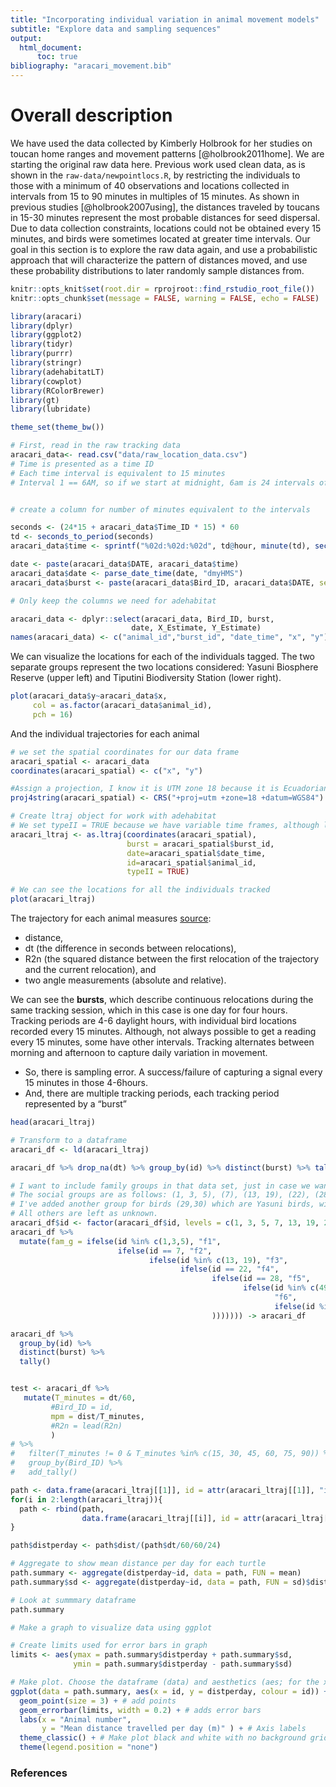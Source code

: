 ```yaml
---
title: "Incorporating individual variation in animal movement models"
subtitle: "Explore data and sampling sequences"
output:
  html_document:
      toc: true
bibliography: "aracari_movement.bib"
---
```


# Overall description 

We have used the data collected by Kimberly Holbrook for her studies on toucan home ranges and movement patterns [@holbrook2011home]. We are starting the original raw data here. Previous work used clean data, as is shown in the `raw-data/newpointlocs.R`, by restricting the individuals to those with a minimum of 40 observations and locations collected in intervals from 15 to 90 minutes in multiples of 15 minutes. As shown in previous studies [@holbrook2007using], the distances traveled by toucans in 15-30 minutes represent the most probable distances for seed dispersal. Due to data collection constraints, locations could not be obtained every 15 minutes, and birds were sometimes located at greater time intervals. Our goal in this section is to explore the raw data again, and use a probabilistic approach that will characterize the pattern of distances moved, and use these probability distributions to later randomly sample distances from.

```r
knitr::opts_knit$set(root.dir = rprojroot::find_rstudio_root_file())
knitr::opts_chunk$set(message = FALSE, warning = FALSE, echo = FALSE)
```

```r
library(aracari)
library(dplyr)
library(ggplot2)
library(tidyr)
library(purrr)
library(stringr)
library(adehabitatLT)
library(cowplot)
library(RColorBrewer)
library(gt)
library(lubridate)

theme_set(theme_bw())
```



```r
# First, read in the raw tracking data
aracari_data<- read.csv("data/raw_location_data.csv")
# Time is presented as a time ID
# Each time interval is equivalent to 15 minutes
# Interval 1 == 6AM, so if we start at midnight, 6am is 24 intervals of 15 minutes each. I'm setting 6am as the start just because I don't have actual data on it, but we know they started early morning and that's what the time IDs are for in Kimberly's work.


# create a column for number of minutes equivalent to the intervals

seconds <- (24*15 + aracari_data$Time_ID * 15) * 60
td <- seconds_to_period(seconds)
aracari_data$time <- sprintf("%02d:%02d:%02d", td@hour, minute(td), second(td))

date <- paste(aracari_data$DATE, aracari_data$time)
aracari_data$date <- parse_date_time(date, "dmyHMS")
aracari_data$burst <- paste(aracari_data$Bird_ID, aracari_data$DATE, sep="_")

# Only keep the columns we need for adehabitat

aracari_data <- dplyr::select(aracari_data, Bird_ID, burst,
                           date, X_Estimate, Y_Estimate)
names(aracari_data) <- c("animal_id","burst_id", "date_time", "x", "y")
```

We can visualize the locations for each of the individuals tagged. The two separate groups represent the two locations considered: Yasuni Biosphere Reserve (upper left) and Tiputini Biodiversity Station (lower right).
```r
plot(aracari_data$y~aracari_data$x, 
     col = as.factor(aracari_data$animal_id), 
     pch = 16)

```
  
And the individual trajectories for each animal
```r
# we set the spatial coordinates for our data frame
aracari_spatial <- aracari_data
coordinates(aracari_spatial) <- c("x", "y")

#Assign a projection, I know it is UTM zone 18 because it is Ecuadorian Amazon
proj4string(aracari_spatial) <- CRS("+proj=utm +zone=18 +datum=WGS84")

# Create ltraj object for work with adehabitat
# We set typeII = TRUE because we have variable time frames, although locations were attempted every 15 minutes, this didn't always happen.
aracari_ltraj <- as.ltraj(coordinates(aracari_spatial), 
                          burst = aracari_spatial$burst_id,
                          date=aracari_spatial$date_time,
                          id=aracari_spatial$animal_id,
                          typeII = TRUE)

# We can see the locations for all the individuals tracked
plot(aracari_ltraj)
```

The trajectory for each animal measures [source](https://jamesepaterson.github.io/jamespatersonblog/02_trackingworkshop_trajectories):

* distance,
* dt (the difference in seconds between relocations),
* R2n (the squared distance between the first relocation of the trajectory and the current relocation), and
* two angle measurements (absolute and relative).

We can see the **bursts**, which describe continuous relocations during the same tracking session, which in this case is one day for four hours. Tracking periods are 4-6 daylight hours, with individual bird locations recorded every 15 minutes. Although, not always possible to get a reading every 15 minutes, some have other intervals. Tracking alternates between morning and afternoon to capture daily variation in movement.  

  -   So, there is sampling error. A success/failure of capturing a signal every 15 minutes in those 4-6hours.
  -   And, there are multiple tracking periods, each tracking period represented by a "burst"

```r
head(aracari_ltraj)

# Transform to a dataframe
aracari_df <- ld(aracari_ltraj)

aracari_df %>% drop_na(dt) %>% group_by(id) %>% distinct(burst) %>% tally()
```

```r


# I want to include family groups in that data set, just in case we want to use that later
# The social groups are as follows: (1, 3, 5), (7), (13, 19), (22), (28), and (49, 84).
# I've added another group for birds (29,30) which are Yasuni birds, with overlapping territories and I would assume they are a social group.
# All others are left as unknown.
aracari_df$id <- factor(aracari_df$id, levels = c(1, 3, 5, 7, 13, 19, 22, 28, 49, 84, 10, 17, 20, 21, 24, 29, 30, 9))
aracari_df %>%
  mutate(fam_g = ifelse(id %in% c(1,3,5), "f1",
                        ifelse(id == 7, "f2",
                               ifelse(id %in% c(13, 19), "f3",
                                      ifelse(id == 22, "f4",
                                             ifelse(id == 28, "f5",
                                                    ifelse(id %in% c(49,84),
                                                           "f6", 
                                                           ifelse(id %in% c(29, 30), "f7", "unknown")
                                             ))))))) -> aracari_df
```


```r
aracari_df %>% 
  group_by(id) %>% 
  distinct(burst) %>% 
  tally()


test <- aracari_df %>% 
   mutate(T_minutes = dt/60,
         #Bird_ID = id,
         mpm = dist/T_minutes,
         #R2n = lead(R2n)
         ) 
# %>%
#   filter(T_minutes != 0 & T_minutes %in% c(15, 30, 45, 60, 75, 90)) %>%
#   group_by(Bird_ID) %>%
#   add_tally()

path <- data.frame(aracari_ltraj[[1]], id = attr(aracari_ltraj[[1]], "id"))
for(i in 2:length(aracari_ltraj)){
  path <- rbind(path,
                data.frame(aracari_ltraj[[i]], id = attr(aracari_ltraj[[i]], "id")))
}

path$distperday <- path$dist/(path$dt/60/60/24)

# Aggregate to show mean distance per day for each turtle
path.summary <- aggregate(distperday~id, data = path, FUN = mean)
path.summary$sd <- aggregate(distperday~id, data = path, FUN = sd)$distperday

# Look at summmary dataframe
path.summary  

# Make a graph to visualize data using ggplot

# Create limits used for error bars in graph
limits <- aes(ymax = path.summary$distperday + path.summary$sd, 
              ymin = path.summary$distperday - path.summary$sd)

# Make plot. Choose the dataframe (data) and aesthetics (aes; for the x and y)
ggplot(data = path.summary, aes(x = id, y = distperday, colour = id)) + 
  geom_point(size = 3) + # add points
  geom_errorbar(limits, width = 0.2) + # adds error bars
  labs(x = "Animal number", 
       y = "Mean distance travelled per day (m)" ) + # Axis labels
  theme_classic() + # Make plot black and white with no background grid
  theme(legend.position = "none")


```

### References
